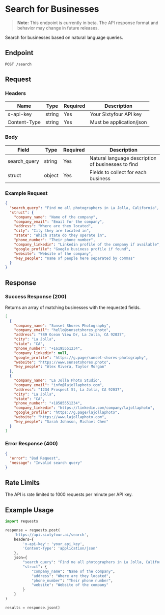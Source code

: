 # Search for Businesses

> **Note:** This endpoint is currently in beta. The API response format and behavior may change in future releases.

Search for businesses based on natural language queries.

## Endpoint

```http
POST /search
```

## Request

### Headers

| Name | Type | Required | Description |
|------|------|----------|-------------|
| x-api-key | string | Yes | Your Sixtyfour API key |
| Content-Type | string | Yes | Must be application/json |

### Body

| Field | Type | Required | Description |
|-------|------|----------|-------------|
| search_query | string | Yes | Natural language description of businesses to find |
| struct | object | Yes | Fields to collect for each business |

### Example Request

```json
{
  "search_query": "Find me all photographers in La Jolla, California",
  "struct": {
    "company_name": "Name of the company",
    "company_email": "Email for the company",
    "address": "Where are they located",
    "city": "City they are located in",
    "state": "Which state do they operate in",
    "phone_number": "Their phone number",
    "company_linkedin": "Linkedin profile of the company if available",
    "google_profile": "Google business profile if found",
    "website": "Website of the company",
    "key_people": "name of people here separated by commas"
  }
}
```

## Response

### Success Response (200)

Returns an array of matching businesses with the requested fields.

```json
[
  {
    "company_name": "Sunset Shores Photography",
    "company_email": "hello@sunsetshores.photo",
    "address": "789 Ocean View Dr, La Jolla, CA 92037",
    "city": "La Jolla",
    "state": "CA",
    "phone_number": "+16195551234",
    "company_linkedin": null,
    "google_profile": "https://g.page/sunset-shores-photography",
    "website": "https://www.sunsetshores.photo",
    "key_people": "Alex Rivera, Taylor Morgan"
  },
  {
    "company_name": "La Jolla Photo Studio",
    "company_email": "info@lajollaphoto.com",
    "address": "1234 Prospect St, La Jolla, CA 92037",
    "city": "La Jolla",
    "state": "CA",
    "phone_number": "+18585551234",
    "company_linkedin": "https://linkedin.com/company/lajollaphoto",
    "google_profile": "https://g.page/lajollaphoto",
    "website": "https://www.lajollaphoto.com",
    "key_people": "Sarah Johnson, Michael Chen"
  }
]
```

### Error Response (400)

```json
{
  "error": "Bad Request",
  "message": "Invalid search query"
}
```

## Rate Limits

The API is rate limited to 1000 requests per minute per API key.

## Example Usage

```python
import requests

response = requests.post(
    'https://api.sixtyfour.ai/search',
    headers={
        'x-api-key': 'your_api_key',
        'Content-Type': 'application/json'
    },
    json={
        "search_query": "Find me all photographers in La Jolla, California",
        "struct": {
            "company_name": "Name of the company",
            "address": "Where are they located",
            "phone_number": "Their phone number",
            "website": "Website of the company"
        }
    }
)

results = response.json()
``` 